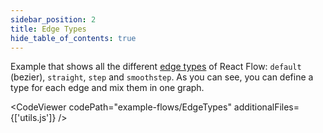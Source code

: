 ```yaml
---
sidebar_position: 2
title: Edge Types
hide_table_of_contents: true
---
```



Example that shows all the different [edge types](/docs/api/edges/edge-types/) of React Flow: `default` (bezier), `straight`, `step` and `smoothstep`. As you can see, you can define a type for each edge and mix them in one graph.

<CodeViewer codePath="example-flows/EdgeTypes" additionalFiles={['utils.js']} />
